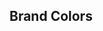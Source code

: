 
<Meta title='Design/Color Palette' />

## Brand Colors

<ColorPalette>
  <ColorItem
    title='Brand Colors'
    colors={{
      Primary: ['#108981'],
      Secondary: ['#34D399'],
      Tertiary: ['#A3E635'],
      gradient: ['linear-gradient(to right, #108981, #A3E635)'],
    }}
  />
</ColorPalette>
